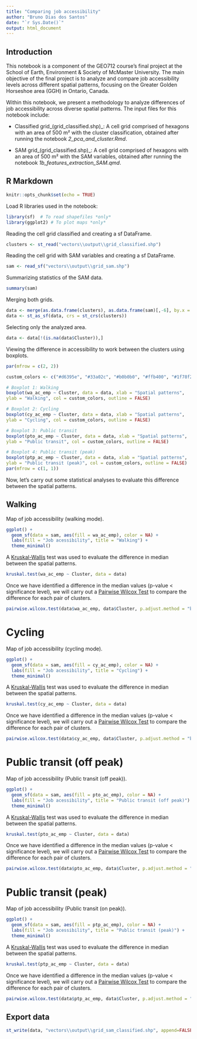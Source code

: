 ```yaml
---
title: "Comparing job accessibility"
author: "Bruno Dias dos Santos"
date: "`r Sys.Date()`"
output: html_document
---
```


## Introduction

This notebook is a component of the GEO712 course's final project at the School of Earth, Environment & Society of McMaster University. The main objective of the final project is to analyze and compare job accessibility levels across different spatial patterns, focusing on the Greater Golden Horseshoe area (GGH) in Ontario, Canada.

Within this notebook, we present a methodology to analyze differences of job accessibility across diverse spatial patterns. The input files for this notebook include:

-   Classified grid\_(grid_classified.shp)\_: A cell grid comprised of hexagons with an area of 500 m² with the cluster classification, obtained after running the notebook *2_pca_and_cluster.Rmd*.

-   SAM grid\_(grid_classified.shp)\_: A cell grid comprised of hexagons with an area of 500 m² with the SAM variables, obtained after running the notebook *1b_features_extraction_SAM.qmd*.

## R Markdown

```r
knitr::opts_chunk$set(echo = TRUE)
```

Load R libraries used in the notebook:

```r
library(sf)  # To read shapefiles *only*
library(ggplot2) # To plot maps *only*
```

Reading the cell grid classified and creating a sf DataFrame.

```r
clusters <- st_read("vectors\\output\\grid_classified.shp")
```

Reading the cell grid with SAM variables and creating a sf DataFrame.

```r
sam <- read_sf("vectors\\output\\grid_sam.shp")
```

Summarizing statistics of the SAM data.

```r
summary(sam)
```

Merging both grids.

```r
data <- merge(as.data.frame(clusters), as.data.frame(sam)[,-6], by.x = 'id', by.y = 'id', all.x=TRUE)
data <- st_as_sf(data, crs = st_crs(clusters))
```

Selecting only the analyzed area.

```r
data <- data[!(is.na(data$Cluster)),]
```

Viewing the difference in accessibility to work between the clusters using boxplots.

```r
par(mfrow = c(2, 2))

custom_colors <- c("#d6395e", "#33a02c", "#b0b0b0", "#ffb400", "#1f78f2", "#72df88")

# Boxplot 1: Walking
boxplot(wa_ac_emp ~ Cluster, data = data, xlab = "Spatial patterns",
ylab = "Walking", col = custom_colors, outline = FALSE)

# Boxplot 2: Cycling
boxplot(cy_ac_emp ~ Cluster, data = data, xlab = "Spatial patterns",
ylab = "Cycling", col = custom_colors, outline = FALSE)

# Boxplot 3: Public transit
boxplot(pto_ac_emp ~ Cluster, data = data, xlab = "Spatial patterns",
ylab = "Public transit", col = custom_colors, outline = FALSE)

# Boxplot 4: Public transit (peak)
boxplot(ptp_ac_emp ~ Cluster, data = data, xlab = "Spatial patterns",
ylab = "Public transit (peak)", col = custom_colors, outline = FALSE)
par(mfrow = c(1, 1))
```

Now, let's carry out some statistical analyses to evaluate this difference between the spatial patterns.

## Walking

Map of job accessibility (walking mode).

```r
ggplot() +
  geom_sf(data = sam, aes(fill = wa_ac_emp), color = NA) +
  labs(fill = "Job acessibility", title = "Walking") +
  theme_minimal()
```

A [Kruskal-Wallis](https://en.wikipedia.org/wiki/Kruskal%E2%80%93Wallis_one-way_analysis_of_variance) test was used to evaluate the difference in median between the spatial patterns.

```r
kruskal.test(wa_ac_emp ~ Cluster, data = data)
```

Once we have identified a difference in the median values (p-value < significance level), we will carry out a [Pairwise Wilcox Test](https://en.wikipedia.org/wiki/Wilcoxon_signed-rank_test) to compare the difference for each pair of clusters.

```r
pairwise.wilcox.test(data$wa_ac_emp, data$Cluster, p.adjust.method = "bonferroni")
```

# Cycling

Map of job accessibility (cycling mode).

```r
ggplot() +
  geom_sf(data = sam, aes(fill = cy_ac_emp), color = NA) +
  labs(fill = "Job acessibility", title = "Cycling") +
  theme_minimal()
```

A [Kruskal-Wallis](https://en.wikipedia.org/wiki/Kruskal%E2%80%93Wallis_one-way_analysis_of_variance) test was used to evaluate the difference in median between the spatial patterns.

```r
kruskal.test(cy_ac_emp ~ Cluster, data = data)
```

Once we have identified a difference in the median values (p-value < significance level), we will carry out a [Pairwise Wilcox Test](https://en.wikipedia.org/wiki/Wilcoxon_signed-rank_test) to compare the difference for each pair of clusters.

```r
pairwise.wilcox.test(data$cy_ac_emp, data$Cluster, p.adjust.method = "bonferroni")
```

# Public transit (off peak)

Map of job accessibility (Public transit (off peak)).

```r
ggplot() +
  geom_sf(data = sam, aes(fill = pto_ac_emp), color = NA) +
  labs(fill = "Job acessibility", title = "Public transit (off peak)") +
  theme_minimal()
```

A [Kruskal-Wallis](https://en.wikipedia.org/wiki/Kruskal%E2%80%93Wallis_one-way_analysis_of_variance) test was used to evaluate the difference in median between the spatial patterns.

```r
kruskal.test(pto_ac_emp ~ Cluster, data = data)
```

Once we have identified a difference in the median values (p-value < significance level), we will carry out a [Pairwise Wilcox Test](https://en.wikipedia.org/wiki/Wilcoxon_signed-rank_test) to compare the difference for each pair of clusters.

```r
pairwise.wilcox.test(data$pto_ac_emp, data$Cluster, p.adjust.method = "bonferroni")
```

# Public transit (peak)

Map of job accessibility (Public transit (on peak)).

```r
ggplot() +
  geom_sf(data = sam, aes(fill = ptp_ac_emp), color = NA) +
  labs(fill = "Job acessibility", title = "Public transit (peak)") +
  theme_minimal()
```

A [Kruskal-Wallis](https://en.wikipedia.org/wiki/Kruskal%E2%80%93Wallis_one-way_analysis_of_variance) test was used to evaluate the difference in median between the spatial patterns.

```r
kruskal.test(ptp_ac_emp ~ Cluster, data = data)
```

Once we have identified a difference in the median values (p-value < significance level), we will carry out a [Pairwise Wilcox Test](https://en.wikipedia.org/wiki/Wilcoxon_signed-rank_test) to compare the difference for each pair of clusters.

```r
pairwise.wilcox.test(data$ptp_ac_emp, data$Cluster, p.adjust.method = "bonferroni")
```

## Export data
```r
st_write(data, "vectors\\output\\grid_sam_classified.shp", append=FALSE)
```

